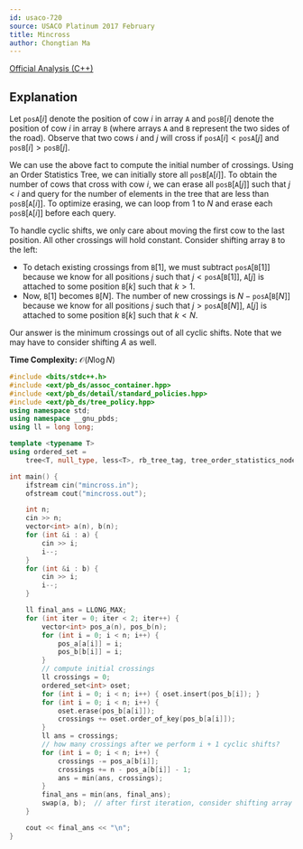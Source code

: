 ```yaml
---
id: usaco-720
source: USACO Platinum 2017 February
title: Mincross
author: Chongtian Ma
---
```


[Official Analysis (C++)](https://usaco.org/current/data/sol_mincross_platinum_feb17.html)

## Explanation

Let $\texttt{posA}[i]$ denote the position of cow $i$ in array $\texttt{A}$ and
$\texttt{posB}[i]$ denote the position of cow $i$ in array $\texttt{B}$ (where
arrays $\texttt{A}$ and $\texttt{B}$ represent the two sides of the road).
Observe that two cows $i$ and $j$ will cross if
$\texttt{posA}[i] < \texttt{posA}[j]$ and $\texttt{posB}[i] > \texttt{posB}[j]$.

We can use the above fact to compute the initial number of crossings. Using an
Order Statistics Tree, we can initially store all
$\texttt{posB}[\texttt{A}[i]]$. To obtain the number of cows that cross with cow $i$, we can erase all $\texttt{posB}[\texttt{A}[j]]$ such that $j < i$
and query for the number of elements in the tree that are less than $\texttt{posB}[\texttt{A}[i]]$. To optimize erasing, we can loop from $1$ to $N$ and erase each $\texttt{posB}[\texttt{A}[i]]$ before each query.

To handle cyclic shifts, we only care about moving the first cow to the
last position. All other crossings will hold constant. Consider shifting
array $\texttt{B}$ to the left:

- To detach existing crossings from $\texttt{B}[1]$, we must subtract
  $\texttt{posA}[\texttt{B}[1]]$ because we know for all positions $j$ such that
  $j < \texttt{posA}[\texttt{B}[1]]$, $\texttt{A}[j]$ is attached to some
  position $\texttt{B}[k]$ such that $k > 1$.
- Now, $\texttt{B}[1]$ becomes $\texttt{B}[N]$. The number of new crossings is
  $N - \texttt{posA}[\texttt{B}[N]]$ because we know for all positions $j$ such
  that $j > \texttt{posA}[\texttt{B}[N]]$, $\texttt{A}[j]$ is attached to some
  position $\texttt{B}[k]$ such that $k < N$.

Our answer is the minimum crossings out of all cyclic shifts. Note that we may have to consider shifting $A$ as well.

**Time Complexity:** $\mathcal{O}(N\log N)$

<LanguageSection>

<CPPSection>

```cpp
#include <bits/stdc++.h>
#include <ext/pb_ds/assoc_container.hpp>
#include <ext/pb_ds/detail/standard_policies.hpp>
#include <ext/pb_ds/tree_policy.hpp>
using namespace std;
using namespace __gnu_pbds;
using ll = long long;

template <typename T>
using ordered_set =
    tree<T, null_type, less<T>, rb_tree_tag, tree_order_statistics_node_update>;

int main() {
	ifstream cin("mincross.in");
	ofstream cout("mincross.out");

	int n;
	cin >> n;
	vector<int> a(n), b(n);
	for (int &i : a) {
		cin >> i;
		i--;
	}
	for (int &i : b) {
		cin >> i;
		i--;
	}

	ll final_ans = LLONG_MAX;
	for (int iter = 0; iter < 2; iter++) {
		vector<int> pos_a(n), pos_b(n);
		for (int i = 0; i < n; i++) {
			pos_a[a[i]] = i;
			pos_b[b[i]] = i;
		}
		// compute initial crossings
		ll crossings = 0;
		ordered_set<int> oset;
		for (int i = 0; i < n; i++) { oset.insert(pos_b[i]); }
		for (int i = 0; i < n; i++) {
			oset.erase(pos_b[a[i]]);
			crossings += oset.order_of_key(pos_b[a[i]]);
		}
		ll ans = crossings;
		// how many crossings after we perform i + 1 cyclic shifts?
		for (int i = 0; i < n; i++) {
			crossings -= pos_a[b[i]];
			crossings += n - pos_a[b[i]] - 1;
			ans = min(ans, crossings);
		}
		final_ans = min(ans, final_ans);
		swap(a, b);  // after first iteration, consider shifting array a instead
	}

	cout << final_ans << "\n";
}
```

</CPPSection>

</LanguageSection>
